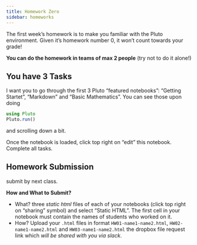 ```yaml
---
title: Homework Zero
sidebar: homeworks
---
```


The first week's homework is to make you familiar with the Pluto environment. Given it's homework number 0, it won't count towards your grade!

**You can do the homework in teams of max 2 people** (try not to do it alone!)

## You have 3 Tasks

I want you to go through the first 3 Pluto "featured notebooks": "Getting Startet", "Markdown" and "Basic Mathematics". You can see those upon doing

```julia
using Pluto
Pluto.run()
```

and scrolling down a bit. 

Once the notebook is loaded, click top right on "edit" this notebook. Complete all tasks.

## Homework Submission

submit by next class. 

**How and What to Submit?**

* What? three *static html* files of each of your notebooks (click top right on "sharing" symbol) and select "Static HTML". The first cell in your notebook must contain the names of students who worked on it.
* How? Upload your `.html` files in format `HW01-name1-name2.html`, `HW02-name1-name2.html` and `HW03-name1-name2.html` the dropbox file request link which _will be shared with you via slack_.
